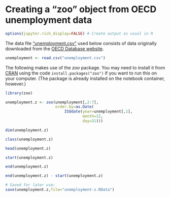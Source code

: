 # Creating a "zoo" object from OECD unemployment data

```r
options(jupyter.rich_display=FALSE) # Create output as usual in R
```

The data file ["unemployment.csv"](https://github.com/melff/dataman-r/raw/main//dates-times-timeseries/OECD-unemployment.R) used below consists of data originally downloaded from the [OECD Database website](https://data.oecd.org).

```r
unemployment <- read.csv("unemployment.csv")
```

The following makes use of the *zoo* package. You may need to install it from
[CRAN](https://cran.r-project.org/package=zoo) using the code
`install.packages("zoo")` if you want to run this on your computer. (The
package is already installed on the notebook container, however.)

```r
library(zoo)
```

```r
unemployment.z <- zoo(unemployment[,2:7],
                      order.by=as.Date(
                          ISOdate(year=unemployment[,1],
                                  month=12,
                                  day=31)))
```

```r
dim(unemployment.z)
```

```r
class(unemployment.z)
```

```r
head(unemployment.z)
```

```r
start(unemployment.z)
```

```r
end(unemployment.z)
```

```r
end(unemployment.z) - start(unemployment.z)
```

```r
# Saved for later use:
save(unemployment.z,file="unemployment-z.RData")
```
